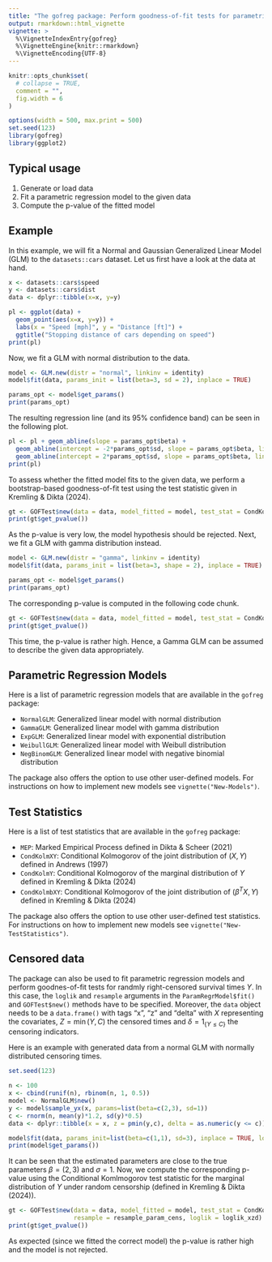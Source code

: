 ```yaml
---
title: "The gofreg package: Perform goodness-of-fit tests for parametric regression"
output: rmarkdown::html_vignette
vignette: >
  %\VignetteIndexEntry{gofreg}
  %\VignetteEngine{knitr::rmarkdown}
  %\VignetteEncoding{UTF-8}
---
```


```r
knitr::opts_chunk$set(
  # collapse = TRUE,
  comment = "",
  fig.width = 6
)
```

```r
options(width = 500, max.print = 500)
set.seed(123)
library(gofreg)
library(ggplot2)
```

## Typical usage

1. Generate or load data
2. Fit a parametric regression model to the given data
3. Compute the p-value of the fitted model

## Example

In this example, we will fit a Normal and Gaussian Generalized Linear Model 
(GLM) to the `datasets::cars` dataset. Let us first have a look at the data at 
hand.

```r
x <- datasets::cars$speed
y <- datasets::cars$dist
data <- dplyr::tibble(x=x, y=y)

pl <- ggplot(data) + 
  geom_point(aes(x=x, y=y)) + 
  labs(x = "Speed [mph]", y = "Distance [ft]") +
  ggtitle("Stopping distance of cars depending on speed")
print(pl)
```

Now, we fit a GLM with normal distribution to the data. 

``` r
model <- GLM.new(distr = "normal", linkinv = identity)
model$fit(data, params_init = list(beta=3, sd = 2), inplace = TRUE)

params_opt <- model$get_params()
print(params_opt)
```

The resulting regression line (and its 95% confidence band) can be seen in the 
following plot.

``` r
pl <- pl + geom_abline(slope = params_opt$beta) +
  geom_abline(intercept = -2*params_opt$sd, slope = params_opt$beta, linetype = "dashed") +
  geom_abline(intercept = 2*params_opt$sd, slope = params_opt$beta, linetype = "dashed")
print(pl)
```

To assess whether the fitted model fits to the given data, we perform a 
bootstrap-based goodness-of-fit test using the test statistic given in 
Kremling & Dikta (2024).

``` r
gt <- GOFTest$new(data = data, model_fitted = model, test_stat = CondKolmY$new(), nboot = 100)
print(gt$get_pvalue())
```

As the p-value is very low, the model hypothesis should be rejected.
Next, we fit a GLM with gamma distribution instead.

``` r
model <- GLM.new(distr = "gamma", linkinv = identity)
model$fit(data, params_init = list(beta=3, shape = 2), inplace = TRUE)

params_opt <- model$get_params()
print(params_opt)
```

The corresponding p-value is computed in the following code chunk.

``` r
gt <- GOFTest$new(data = data, model_fitted = model, test_stat = CondKolmY$new(), nboot = 100)
print(gt$get_pvalue())
```

This time, the p-value is rather high. Hence, a Gamma GLM can be assumed to
describe the given data appropriately. 

## Parametric Regression Models

Here is a list of parametric regression models that are available in the 
`gofreg` package: 

* `NormalGLM`: Generalized linear model with normal distribution
* `GammaGLM`: Generalized linear model with gamma distribution
* `ExpGLM`: Generalized linear model with exponential distribution
* `WeibullGLM`: Generalized linear model with Weibull distribution
* `NegBinomGLM`: Generalized linear model with negative binomial distribution

The package also offers the option to use other user-defined models. For 
instructions on how to implement new models see `vignette("New-Models")`.

## Test Statistics

Here is a list of test statistics that are available in the `gofreg` package: 

* `MEP`: Marked Empirical Process defined in Dikta & Scheer (2021)
* `CondKolmXY`: Conditional Kolmogorov of the joint distribution of $(X,Y)$ defined in Andrews (1997)
* `CondKolmY`: Conditional Kolmogorov of the marginal distribution of $Y$ defined in Kremling & Dikta (2024)
* `CondKolmbXY`: Conditional Kolmogorov of the joint distribution of $(\beta^T X, Y)$ defined in Kremling & Dikta (2024)

The package also offers the option to use other user-defined test statistics. 
For instructions on how to implement new models see
`vignette("New-TestStatistics")`.

## Censored data

The package can also be used to fit parametric regression models and perform 
goodnes-of-fit tests for randmly right-censored survival times $Y$. In this 
case, the `loglik` and `resample` arguments in the `ParamRegrModel$fit()` and
`GOFTest$new()` methods have to be specified. Moreover, the `data` object needs
to be a `data.frame()` with tags "x", "z" and "delta" with $X$ representing the
covariates, $Z = \min(Y, C)$ the censored times and $\delta = 1_{\{Y \le C\}}$ the
censoring indicators.

Here is an example with generated data from a normal GLM with normally 
distributed censoring times.

``` r
set.seed(123)
```

``` r
n <- 100
x <- cbind(runif(n), rbinom(n, 1, 0.5))
model <- NormalGLM$new()
y <- model$sample_yx(x, params=list(beta=c(2,3), sd=1))
c <- rnorm(n, mean(y)*1.2, sd(y)*0.5)
data <- dplyr::tibble(x = x, z = pmin(y,c), delta = as.numeric(y <= c))

model$fit(data, params_init=list(beta=c(1,1), sd=3), inplace = TRUE, loglik = loglik_xzd)
print(model$get_params())
```

It can be seen that the estimated parameters are close to the true parameters
$\beta = (2,3)$ and $\sigma = 1$. Now, we compute the corresponding p-value
using the Conditional Komlmogorov test statistic for the marginal distribution
of $Y$ under random censorship (defined in Kremling & Dikta (2024)).

``` r
gt <- GOFTest$new(data = data, model_fitted = model, test_stat = CondKolmY_RCM$new(), nboot = 100,
                  resample = resample_param_cens, loglik = loglik_xzd)
print(gt$get_pvalue())
```

As expected (since we fitted the correct model) the p-value is rather high and 
the model is not rejected. 
